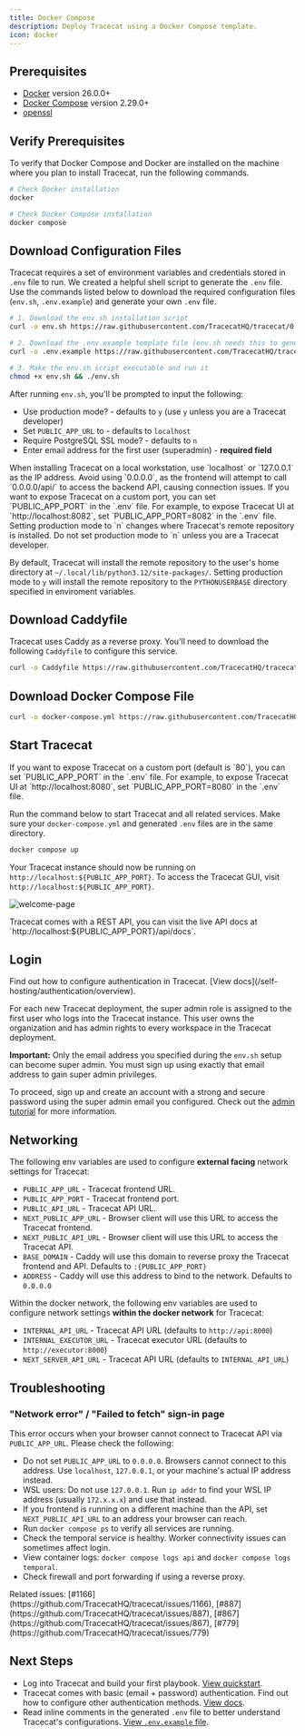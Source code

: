 ```yaml
---
title: Docker Compose
description: Deploy Tracecat using a Docker Compose template.
icon: docker
---
```



<DeploymentNote />

<BasicAuthWarning />

## Prerequisites

- [Docker](https://docs.docker.com/engine/install/) version 26.0.0+
- [Docker Compose](https://docs.docker.com/compose/install/) version 2.29.0+
- [openssl](https://www.openssl.org/source/)

## Verify Prerequisites

To verify that Docker Compose and Docker are installed on the machine where you plan to install Tracecat, run the following commands.

```bash
# Check Docker installation
docker

# Check Docker Compose installation
docker compose
```

## Download Configuration Files

<PublicUrlNote />

Tracecat requires a set of environment variables and credentials stored in `.env` file to run.
We created a helpful shell script to generate the `.env` file.
Use the commands listed below to download the required configuration files
(`env.sh`, `.env.example`) and generate your own `.env` file.

```bash
# 1. Download the env.sh installation script
curl -o env.sh https://raw.githubusercontent.com/TracecatHQ/tracecat/0.37.0/env.sh

# 2. Download the .env.example template file (env.sh needs this to generate your .env file)
curl -o .env.example https://raw.githubusercontent.com/TracecatHQ/tracecat/0.37.0/.env.example

# 3. Make the env.sh script executable and run it
chmod +x env.sh && ./env.sh
```

After running `env.sh`, you'll be prompted to input the following:

- Use production mode? - defaults to `y` (use `y` unless you are a Tracecat developer)
- Set `PUBLIC_APP_URL` to - defaults to `localhost`
- Require PostgreSQL SSL mode? - defaults to `n`
- Enter email address for the first user (superadmin) - **required field**

<Info>
  When installing Tracecat on a local workstation, use `localhost` or `127.0.0.1` as the IP address.
  Avoid using `0.0.0.0`, as the frontend will attempt to call `0.0.0.0/api/` to access the backend API, causing connection issues.
</Info>

<Tip>
  If you want to expose Tracecat on a custom port, you can set `PUBLIC_APP_PORT` in the `.env` file.
  For example, to expose Tracecat UI at `http://localhost:8082`, set `PUBLIC_APP_PORT=8082` in the `.env` file.
</Tip>

<Note>
  Setting production mode to `n` changes where Tracecat's remote repository is installed.
  Do not set production mode to `n` unless you are a Tracecat developer.

  By default, Tracecat will install the remote repository to the user's home directory at `~/.local/lib/python3.12/site-packages/`.
  Setting production mode to `y` will install the remote repository to the `PYTHONUSERBASE` directory specified in enviroment variables.
</Note>

## Download Caddyfile

Tracecat uses Caddy as a reverse proxy.
You'll need to download the following `Caddyfile` to configure this service.

```bash
curl -o Caddyfile https://raw.githubusercontent.com/TracecatHQ/tracecat/0.37.0/Caddyfile
```

## Download Docker Compose File

```bash
curl -o docker-compose.yml https://raw.githubusercontent.com/TracecatHQ/tracecat/0.37.0/docker-compose.yml
```

## Start Tracecat

<Note>
  If you want to expose Tracecat on a custom port (default is `80`), you can set `PUBLIC_APP_PORT` in the `.env` file.
  For example, to expose Tracecat UI at `http://localhost:8080`, set `PUBLIC_APP_PORT=8080` in the `.env` file.
</Note>

Run the command below to start Tracecat and all related services.
Make sure your `docker-compose.yml` and generated `.env` files are in the same directory.

```bash
docker compose up
```

Your Tracecat instance should now be running on `http://localhost:${PUBLIC_APP_PORT}`.
To access the Tracecat GUI, visit `http://localhost:${PUBLIC_APP_PORT}`.

![welcome-page](/img/self-hosting/welcome-page.png)

<Tip>
  Tracecat comes with a REST API, you can visit the live API docs at
  `http://localhost:${PUBLIC_APP_PORT}/api/docs`.
</Tip>

## Login

<Note>
  Find out how to configure authentication in Tracecat. [View
  docs](/self-hosting/authentication/overview).
</Note>

For each new Tracecat deployment, the super admin role is assigned to the first user who logs into the Tracecat instance.
This user owns the organization and has admin rights to every workspace in the Tracecat deployment.

**Important:** Only the email address you specified during the `env.sh` setup can become super admin.
You must sign up using exactly that email address to gain super admin privileges.

To proceed, sign up and create an account with a strong and secure password using the super admin email you configured.
Check out the [admin tutorial](/quickstart/admin) for more information.

## Networking

The following env variables are used to configure **external facing** network settings for Tracecat:

- `PUBLIC_APP_URL` - Tracecat frontend URL.
- `PUBLIC_APP_PORT` - Tracecat frontend port.
- `PUBLIC_API_URL` - Tracecat API URL.
- `NEXT_PUBLIC_APP_URL` - Browser client will use this URL to access the Tracecat frontend.
- `NEXT_PUBLIC_API_URL` - Browser client will use this URL to access the Tracecat API.
- `BASE_DOMAIN` - Caddy will use this domain to reverse proxy the Tracecat frontend and API. Defaults to `:{PUBLIC_APP_PORT}`
- `ADDRESS` - Caddy will use this address to bind to the network. Defaults to `0.0.0.0`

Within the docker network, the following env variables are used to configure network settings **within the docker network** for Tracecat:

- `INTERNAL_API_URL` - Tracecat API URL (defaults to `http://api:8000`)
- `INTERNAL_EXECUTOR_URL` - Tracecat executor URL (defaults to `http://executor:8000`)
- `NEXT_SERVER_API_URL` - Tracecat API URL (defaults to `INTERNAL_API_URL`)

## Troubleshooting

### "Network error" / "Failed to fetch" sign-in page

This error occurs when your browser cannot connect to Tracecat API via `PUBLIC_APP_URL`.
Please check the following:

- Do not set `PUBLIC_APP_URL` to `0.0.0.0`. Browsers cannot connect to this address. Use `localhost`, `127.0.0.1`, or your machine's actual IP address instead.
- WSL users: Do not use `127.0.0.1`. Run `ip addr` to find your WSL IP address (usually `172.x.x.x`) and use that instead.
- If you frontend is running on a different machine than the API, set `NEXT_PUBLIC_API_URL` to an address your browser can reach.
- Run `docker compose ps` to verify all services are running.
- Check the temporal service is healthy. Worker connectivity issues can sometimes affect login.
- View container logs: `docker compose logs api` and `docker compose logs temporal`.
- Check firewall and port forwarding if using a reverse proxy.

<Note>
  Related issues: [#1166](https://github.com/TracecatHQ/tracecat/issues/1166), [#887](https://github.com/TracecatHQ/tracecat/issues/887), [#867](https://github.com/TracecatHQ/tracecat/issues/867), [#779](https://github.com/TracecatHQ/tracecat/issues/779)
</Note>

## Next Steps
- Log into Tracecat and build your first playbook. [View quickstart](/quickstart).
- Tracecat comes with basic (email + password) authentication. Find out how to configure other authentication methods. [View docs](/self-hosting/authentication/overview).
- Read inline comments in the generated `.env` file to better understand Tracecat's configurations. [View `.env.example` file](https://github.com/TracecatHQ/tracecat/blob/0.37.0/.env.example).
